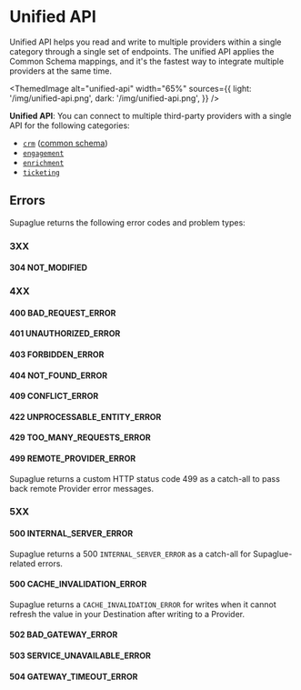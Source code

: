 
# Unified API

Unified API helps you read and write to multiple providers within a single category through a single set of endpoints. The unified API applies the Common Schema mappings, and it's the fastest way to integrate multiple providers at the same time.

<ThemedImage
  alt="unified-api"
  width="65%"
  sources={{
    light: '/img/unified-api.png',
    dark: '/img/unified-api.png',
  }}
/>

**Unified API**: You can connect to multiple third-party providers with a single API for the following categories:

- [`crm`](../api/v2/crm/unified-crm-api) ([common schema](../platform/common-schemas/crm))
- [`engagement`](../api/v2/engagement/unified-engagement-api)
- [`enrichment`](../api/v2/enrichment/unified-enrichment-api)
- [`ticketing`](../api/v2/ticketing/unified-ticketing-api-preview)

## Errors

Supaglue returns the following error codes and problem types:

### 3XX

#### 304 NOT_MODIFIED

### 4XX

#### 400 BAD_REQUEST_ERROR

#### 401 UNAUTHORIZED_ERROR

#### 403 FORBIDDEN_ERROR

#### 404 NOT_FOUND_ERROR

#### 409 CONFLICT_ERROR

#### 422 UNPROCESSABLE_ENTITY_ERROR

#### 429 TOO_MANY_REQUESTS_ERROR

#### 499 REMOTE_PROVIDER_ERROR

Supaglue returns a custom HTTP status code 499 as a catch-all to pass back remote Provider error messages.

### 5XX

#### 500 INTERNAL_SERVER_ERROR

Supaglue returns a 500 `INTERNAL_SERVER_ERROR` as a catch-all for Supaglue-related errors.

#### 500 CACHE_INVALIDATION_ERROR

Supaglue returns a `CACHE_INVALIDATION_ERROR` for writes when it cannot refresh the value in your Destination after writing to a Provider.

#### 502 BAD_GATEWAY_ERROR

#### 503 SERVICE_UNAVAILABLE_ERROR

#### 504 GATEWAY_TIMEOUT_ERROR
